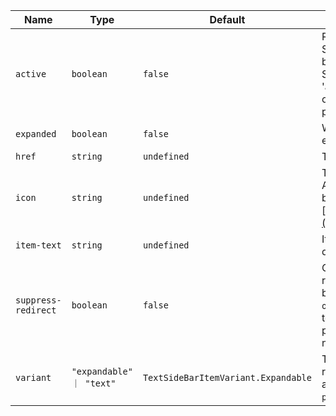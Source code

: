 
  | Name | Type | Default | Description |
| --- | --- | --- | --- |
| `active` | `boolean` | `false` | Represents whether this SideBarItem is 'active' and will be styled differently than SideBarItems that are not 'active'. There should only be one SideBarItem that is 'active' per SideBar. |
| `expanded` | `boolean` | `false` | Whether the component is expanded. |
| `href` | `string` | `undefined` | The URL to link to. |
| `icon` | `string` | `undefined` | The name of the icon to display. A full list of available icons can be viewed at [https://fonts.google.com/icons](https://fonts.google.com/icons) |
| `item-text` | `string` | `undefined` | Item text for the button or link depending on variant |
| `suppress-redirect` | `boolean` | `false` | Causes the default browser redirect to be suppressed. Can be used in conjunction with the `onTextSideBarItemClick` event to use a navigation router and prevent a full page reload when navigating. |
| `variant` | `"expandable" ｜ "text"` | `TextSideBarItemVariant.Expandable` | The type of text side bar item to render. Valid values are `primary` and `secondary`. Default value is `primary`. |

